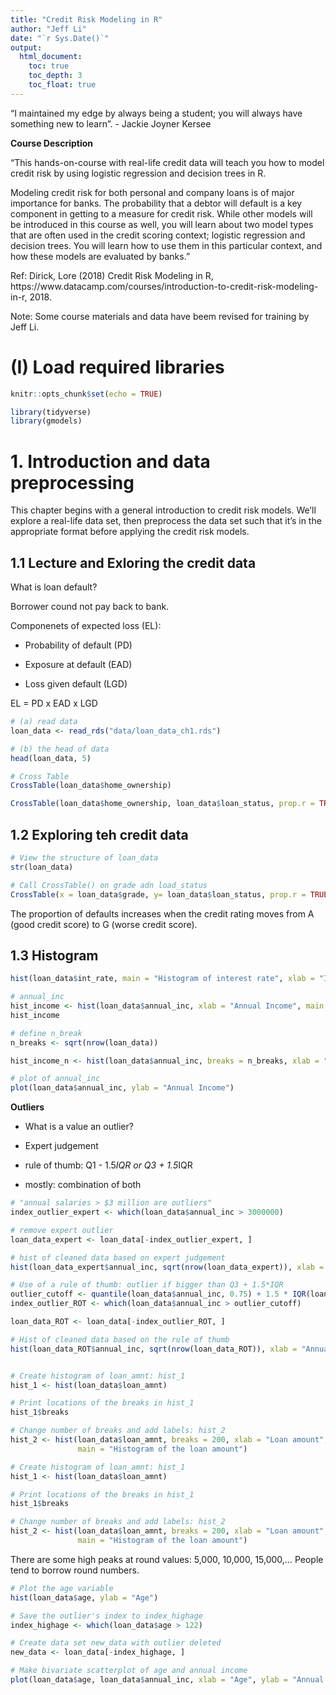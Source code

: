 ```yaml
---
title: "Credit Risk Modeling in R"
author: "Jeff Li"
date: "`r Sys.Date()`"
output: 
  html_document: 
    toc: true
    toc_depth: 3
    toc_float: true
---
```


"I maintained my edge by always being a student; you will always have something new to learn". - Jackie Joyner Kersee


**Course Description**

"This hands-on-course with real-life credit data will teach you how to model credit risk by using logistic regression and decision trees in R.

Modeling credit risk for both personal and company loans is of major importance for banks. The probability that a debtor will default is a key component in getting to a measure for credit risk. While other models will be introduced in this course as well, you will learn about two model types that are often used in the credit scoring context; logistic regression and decision trees. You will learn how to use them in this particular context, and how these models are evaluated by banks."

Ref: Dirick, Lore (2018) Credit Risk Modeling in R, https://www.datacamp.com/courses/introduction-to-credit-risk-modeling-in-r, 2018.


Note: Some course materials and data have beem revised for training by Jeff Li. 

# (I) Load required libraries
```r
knitr::opts_chunk$set(echo = TRUE)

library(tidyverse)
library(gmodels)

```


# 1. Introduction and data preprocessing 

This chapter begins with a general introduction to credit risk models. We'll explore a real-life data set, then preprocess the data set such that it's in the appropriate format before applying the credit risk models.

## 1.1 Lecture  and Exloring the credit data 

What is loan default? 

Borrower cound not pay  back to bank. 

Componenets of expected loss (EL):

* Probability of default (PD)

* Exposure at default (EAD)

* Loss given default (LGD) 

EL = PD x EAD x LGD

```r
# (a) read data 
loan_data <- read_rds("data/loan_data_ch1.rds")

# (b) the head of data
head(loan_data, 5)

# Cross Table
CrossTable(loan_data$home_ownership)

CrossTable(loan_data$home_ownership, loan_data$loan_status, prop.r = TRUE, prop.c = FALSE, prop.t = FALSE, prop.chisq = FALSE)
```

## 1.2 Exploring teh credit data
```r
# View the structure of loan_data
str(loan_data)

# Call CrossTable() on grade adn load_status
CrossTable(x = loan_data$grade, y= loan_data$loan_status, prop.r = TRUE, prop.c = FALSE, prop.t = FALSE, prop.chisq = FALSE )
```

The proportion of defaults increases when the credit rating moves from A (good credit score) to G (worse credit score). 

## 1.3 Histogram 

```r
hist(loan_data$int_rate, main = "Histogram of interest rate", xlab = "Interest Rate")

# annual_inc
hist_income <- hist(loan_data$annual_inc, xlab = "Annual Income", main = "Histogram of Annual Income")
hist_income

# define n_break
n_breaks <- sqrt(nrow(loan_data))

hist_income_n <- hist(loan_data$annual_inc, breaks = n_breaks, xlab = "Annual Income", main = "Histogram of Annual Income")

# plot of annual_inc
plot(loan_data$annual_inc, ylab = "Annual Income")


```

**Outliers**

* What is a value an outlier? 

* Expert judgement

* rule of thumb: Q1 - 1.5*IQR or Q3 + 1.5*IQR

* mostly: combination of both

```r
# "annual salaries > $3 million are outliers"
index_outlier_expert <- which(loan_data$annual_inc > 3000000)

# remove expert outlier
loan_data_expert <- loan_data[-index_outlier_expert, ]

# hist of cleaned data based on expert judgement
hist(loan_data_expert$annual_inc, sqrt(nrow(loan_data_expert)), xlab = "Annual income expert judgement")

# Use of a rule of thumb: outlier if bigger than Q3 + 1.5*IQR
outlier_cutoff <- quantile(loan_data$annual_inc, 0.75) + 1.5 * IQR(loan_data$annual_inc)
index_outlier_ROT <- which(loan_data$annual_inc > outlier_cutoff)

loan_data_ROT <- loan_data[-index_outlier_ROT, ]

# Hist of cleaned data based on the rule of thumb 
hist(loan_data_ROT$annual_inc, sqrt(nrow(loan_data_ROT)), xlab = "Annual income rule of thumb")


# Create histogram of loan_amnt: hist_1
hist_1 <- hist(loan_data$loan_amnt)

# Print locations of the breaks in hist_1
hist_1$breaks

# Change number of breaks and add labels: hist_2
hist_2 <- hist(loan_data$loan_amnt, breaks = 200, xlab = "Loan amount", 
               main = "Histogram of the loan amount")
```


```r
# Create histogram of loan_amnt: hist_1
hist_1 <- hist(loan_data$loan_amnt)

# Print locations of the breaks in hist_1
hist_1$breaks

# Change number of breaks and add labels: hist_2
hist_2 <- hist(loan_data$loan_amnt, breaks = 200, xlab = "Loan amount", 
               main = "Histogram of the loan amount")
```

There are some high peaks at round values: 5,000, 10,000, 15,000,... People tend to borrow round numbers. 


```r
# Plot the age variable
hist(loan_data$age, ylab = "Age")

# Save the outlier's index to index_highage
index_highage <- which(loan_data$age > 122)

# Create data set new_data with outlier deleted
new_data <- loan_data[-index_highage, ]

# Make bivariate scatterplot of age and annual income
plot(loan_data$age, loan_data$annual_inc, xlab = "Age", ylab = "Annual Income")
```

